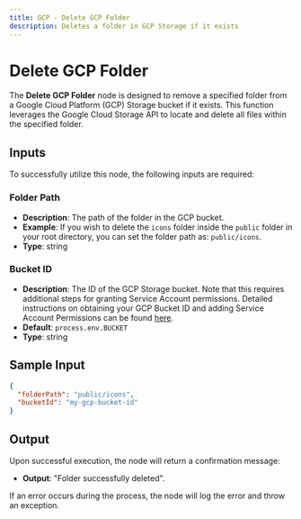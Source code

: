 ```yaml
---
title: GCP - Delete GCP Folder
description: Deletes a folder in GCP Storage if it exists
---
```



# Delete GCP Folder
The **Delete GCP Folder** node is designed to remove a specified folder from a Google Cloud Platform (GCP) Storage bucket if it exists. This function leverages the Google Cloud Storage API to locate and delete all files within the specified folder.

<Node id="@buildship/gcp-storage-delete-folder" version="1.2.0" />

## Inputs
To successfully utilize this node, the following inputs are required:

### Folder Path
- **Description**: The path of the folder in the GCP bucket.
- **Example**: If you wish to delete the `icons` folder inside the `public` folder in your root directory, you can set the folder path as: `public/icons`.
- **Type**: string

### Bucket ID
- **Description**: The ID of the GCP Storage bucket. Note that this requires additional steps for granting Service Account permissions. Detailed instructions on obtaining your GCP Bucket ID and adding Service Account Permissions can be found [here](https://docs.buildship.com/tutorials/gcp-storage#access-buildship-settings).
- **Default**: `process.env.BUCKET`
- **Type**: string

## Sample Input
```json
{
  "folderPath": "public/icons",
  "bucketId": "my-gcp-bucket-id"
}
```

## Output
Upon successful execution, the node will return a confirmation message:
- **Output**: "Folder successfully deleted".

If an error occurs during the process, the node will log the error and throw an exception.